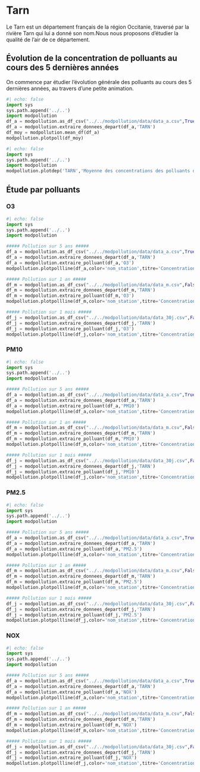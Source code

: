 # Tarn

Le Tarn est un département français de la région Occitanie, traversé par la rivière Tarn qui lui a donné son nom.Nous nous proposons d’étudier la qualité de l’air de ce département.

## Évolution de la concentration de polluants au cours des 5 dernières années

On commence par étudier l’évolution générale des polluants au cours des 5 dernières années, au travers d’une petite animation.

```python
#| echo: false
import sys
sys.path.append('../..')
import modpollution
df_a = modpollution.as_df_csv("../../modpollution/data/data_a.csv",True)
df_a = modpollution.extraire_donnees_depart(df_a,'TARN')
df_moy = modpollution.mean_df(df_a)
modpollution.plotpoll(df_moy)
```

```python
#| echo: false
import sys
sys.path.append('../..')
import modpollution
modpollution.plotdep('TARN','Moyenne des concentrations des polluants dans le Tarn')
```

## Étude par polluants

### O3

```python
#| echo: false
import sys
sys.path.append('../..')
import modpollution

##### Pollution sur 5 ans #####
df_a = modpollution.as_df_csv("../../modpollution/data/data_a.csv",True)
df_a = modpollution.extraire_donnees_depart(df_a,'TARN')
df_a = modpollution.extraire_polluant(df_a,'O3')
modpollution.plotpollline(df_a,color='nom_station',titre='Concentration en O3 par stations sur 5 ans')

##### Pollution sur 1 an #####
df_m = modpollution.as_df_csv("../../modpollution/data/data_m.csv",False)
df_m = modpollution.extraire_donnees_depart(df_m,'TARN')
df_m = modpollution.extraire_polluant(df_m,'O3')
modpollution.plotpollline(df_m,color='nom_station',titre='Concentration en O3 par stations sur 1 an')

##### Pollution sur 1 mois #####
df_j = modpollution.as_df_csv("../../modpollution/data/data_30j.csv",False)
df_j = modpollution.extraire_donnees_depart(df_j,'TARN')
df_j = modpollution.extraire_polluant(df_j,'O3')
modpollution.plotpollline(df_j,color='nom_station',titre='Concentration en O3 par stations le mois dernier')
```

### PM10

```python
#| echo: false
import sys
sys.path.append('../..')
import modpollution

##### Pollution sur 5 ans #####
df_a = modpollution.as_df_csv("../../modpollution/data/data_a.csv",True)
df_a = modpollution.extraire_donnees_depart(df_a,'TARN')
df_a = modpollution.extraire_polluant(df_a,'PM10')
modpollution.plotpollline(df_a,color='nom_station',titre='Concentration en PM10 par stations sur 5 ans')

##### Pollution sur 1 an #####
df_m = modpollution.as_df_csv("../../modpollution/data/data_m.csv",False)
df_m = modpollution.extraire_donnees_depart(df_m,'TARN')
df_m = modpollution.extraire_polluant(df_m,'PM10')
modpollution.plotpollline(df_m,color='nom_station',titre='Concentration en PM10 par stations sur 1 an')

##### Pollution sur 1 mois #####
df_j = modpollution.as_df_csv("../../modpollution/data/data_30j.csv",False)
df_j = modpollution.extraire_donnees_depart(df_j,'TARN')
df_j = modpollution.extraire_polluant(df_j,'PM10')
modpollution.plotpollline(df_j,color='nom_station',titre='Concentration en PM10 par stations le mois dernier')
```

### PM2.5

```python
#| echo: false
import sys
sys.path.append('../..')
import modpollution

##### Pollution sur 5 ans #####
df_a = modpollution.as_df_csv("../../modpollution/data/data_a.csv",True)
df_a = modpollution.extraire_donnees_depart(df_a,'TARN')
df_a = modpollution.extraire_polluant(df_a,'PM2.5')
modpollution.plotpollline(df_a,color='nom_station',titre='Concentration en PM2.5 par stations sur 5 ans')

##### Pollution sur 1 an #####
df_m = modpollution.as_df_csv("../../modpollution/data/data_m.csv",False)
df_m = modpollution.extraire_donnees_depart(df_m,'TARN')
df_m = modpollution.extraire_polluant(df_m,'PM2.5')
modpollution.plotpollline(df_m,color='nom_station',titre='Concentration en PM2.5 par stations sur 1 an')

##### Pollution sur 1 mois #####
df_j = modpollution.as_df_csv("../../modpollution/data/data_30j.csv",False)
df_j = modpollution.extraire_donnees_depart(df_j,'TARN')
df_j = modpollution.extraire_polluant(df_j,'PM2.5')
modpollution.plotpollline(df_j,color='nom_station',titre='Concentration en PM2.5 par stations le mois dernier')
```


### NOX

```python
#| echo: false
import sys
sys.path.append('../..')
import modpollution

##### Pollution sur 5 ans #####
df_a = modpollution.as_df_csv("../../modpollution/data/data_a.csv",True)
df_a = modpollution.extraire_donnees_depart(df_a,'TARN')
df_a = modpollution.extraire_polluant(df_a,'NOX')
modpollution.plotpollline(df_a,color='nom_station',titre='Concentration en NOX par stations sur 5 ans')

##### Pollution sur 1 an #####
df_m = modpollution.as_df_csv("../../modpollution/data/data_m.csv",False)
df_m = modpollution.extraire_donnees_depart(df_m,'TARN')
df_m = modpollution.extraire_polluant(df_m,'NOX')
modpollution.plotpollline(df_m,color='nom_station',titre='Concentration en NOX par stations sur 1 an')

##### Pollution sur 1 mois #####
df_j = modpollution.as_df_csv("../../modpollution/data/data_30j.csv",False)
df_j = modpollution.extraire_donnees_depart(df_j,'TARN')
df_j = modpollution.extraire_polluant(df_j,'NOX')
modpollution.plotpollline(df_j,color='nom_station',titre='Concentration en NOX par stations le mois dernier')
```
